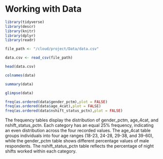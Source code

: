 # Working with Data

```r
library(tidyverse)
library(descr)
library(knitr)
library(dplyr)
library(readr)
```

```r
file_path <- "/cloud/project/Data/data.csv"
```

```r
data.csv <- read_csv(file_path)
```

```r
head(data.csv)

```

```r
colnames(data)
```

```r
summary(data)
```

```r
glimpse(data)
```

```r
freq(as.ordered(data$gender_pctm),plot = FALSE)
freq(as.ordered(data$age_4cat),plot = FALSE)
freq(as.ordered(data$nshift_status_pctn),plot = FALSE)
```

The frequency tables display the distribution of gender_pctm, age_4cat, and nshift_status_pctn. Each category has an equal 25% frequency, indicating an even distribution across the four recorded values. The age_4cat table groups individuals into four age ranges (18-23, 24-28, 29-38, and 39-60), while the gender_pctm table shows different percentage values of male respondents. The nshift_status_pctn table reflects the percentage of night shifts worked within each category.
